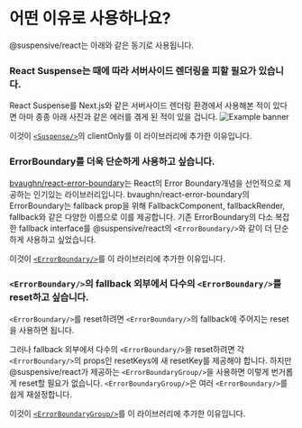 
# 어떤 이유로 사용하나요?

@suspensive/react는 아래와 같은 동기로 사용됩니다.

<Steps>

### React Suspense는 때에 따라 서버사이드 렌더링을 피할 필요가 있습니다.

React Suspense를 Next.js와 같은 서버사이드 렌더링 환경에서 사용해본 적이 있다면 아마 종종 아래 사진과 같은 에러를 겪게 된 적이 있을 겁니다.
![Example banner](/img/suspense-in-ssr-error.png)

이것이 [`<Suspense/>`](/docs/react/Suspense)의 clientOnly를 이 라이브러리에 추가한 이유입니다.

### ErrorBoundary를 더욱 단순하게 사용하고 싶습니다.

[bvaughn/react-error-boundary](https://github.com/bvaughn/react-error-boundary)는 React의 Error Boundary개념을 선언적으로 제공하는 인기있는 라이브러리입니다. bvaughn/react-error-boundary의 ErrorBoundary는 fallback prop을 위해 FallbackComponent, fallbackRender, fallback와 같은 다양한 이름으로 이를 제공합니다. 기존 ErrorBoundary의 다소 복잡한 fallback interface를 @suspensive/react의 `<ErrorBoundary/>`와 같이 더 단순하게 사용하고 싶었습니다.

이것이 [`<ErrorBoundary/>`](/docs/react/ErrorBoundary)를 이 라이브러리에 추가한 이유입니다.

### `<ErrorBoundary/>`의 fallback 외부에서 다수의 `<ErrorBoundary/>`를 reset하고 싶습니다.

`<ErrorBoundary/>`를 reset하려면 `<ErrorBoundary/>`의 fallback에 주어지는 reset을 사용하면 됩니다.

그러나 fallback 외부에서 다수의 `<ErrorBoundary/>`을 reset하려면 각 `<ErrorBoundary/>`의 props인 resetKeys에 새 resetKey를 제공해야 합니다. 하지만 @suspensive/react가 제공하는 `<ErrorBoundaryGroup/>`을 사용하면 이렇게 번거롭게 reset할 필요가 없습니다. `<ErrorBoundaryGroup/>`은 여러 `<ErrorBoundary/>`를 쉽게 재설정합니다.

이것이 [`<ErrorBoundaryGroup/>`](/docs/react/ErrorBoundaryGroup)를 이 라이브러리에 추가한 이유입니다.

</Steps>
